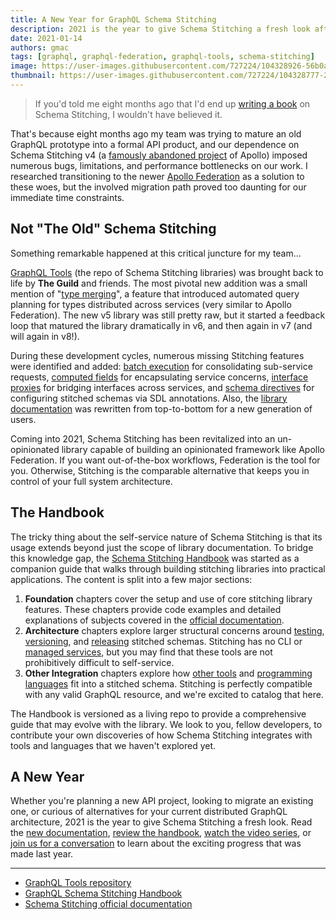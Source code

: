 ```yaml
---
title: A New Year for GraphQL Schema Stitching
description: 2021 is the year to give Schema Stitching a fresh look after its recent renovation
date: 2021-01-14
authors: gmac
tags: [graphql, graphql-federation, graphql-tools, schema-stitching]
image: https://user-images.githubusercontent.com/727224/104328926-56b0a700-54ba-11eb-9ad3-f6d2b971d55d.jpg
thumbnail: https://user-images.githubusercontent.com/727224/104328777-29fc8f80-54ba-11eb-87d0-9982af1d8281.jpg
---
```


> If you'd told me eight months ago that I'd end up
> [writing a book](https://github.com/gmac/schema-stitching-handbook) on Schema Stitching, I
> wouldn't have believed it.

That's because eight months ago my team was trying to mature an old GraphQL prototype into a formal
API product, and our dependence on Schema Stitching v4 (a
[famously abandoned project](https://apollographql.com/docs/federation/migrating-from-stitching) of
Apollo) imposed numerous bugs, limitations, and performance bottlenecks on our work. I researched
transitioning to the newer [Apollo Federation](https://apollographql.com/docs/federation) as a
solution to these woes, but the involved migration path proved too daunting for our immediate time
constraints.

## Not "The Old" Schema Stitching

Something remarkable happened at this critical juncture for my team...

[GraphQL Tools](https://graphql-tools.com/docs/introduction) (the repo of Schema Stitching
libraries) was brought back to life by **The Guild** and friends. The most pivotal new addition was
a small mention of "[type merging](https://graphql-tools.com/docs/stitch-type-merging)", a feature
that introduced automated query planning for types distributed across services (very similar to
Apollo Federation). The new v5 library was still pretty raw, but it started a feedback loop that
matured the library dramatically in v6, and then again in v7 (and will again in v8!).

During these development cycles, numerous missing Stitching features were identified and added:
[batch execution](https://github.com/gmac/schema-stitching-handbook/wiki/Batching-Arrays-and-Queries#what-is-query-batching)
for consolidating sub-service requests,
[computed fields](https://graphql-tools.com/docs/stitch-type-merging#computed-fields) for
encapsulating service concerns,
[interface proxies](https://graphql-tools.com/docs/stitch-type-merging#computed-fields) for bridging
interfaces across services, and
[schema directives](https://graphql-tools.com/docs/stitch-directives-sdl) for configuring stitched
schemas via SDL annotations. Also, the
[library documentation](https://graphql-tools.com/docs/stitch-combining-schemas) was rewritten from
top-to-bottom for a new generation of users.

Coming into 2021, Schema Stitching has been revitalized into an un-opinionated library capable of
building an opinionated framework like Apollo Federation. If you want out-of-the-box workflows,
Federation is the tool for you. Otherwise, Stitching is the comparable alternative that keeps you in
control of your full system architecture.

## The Handbook

The tricky thing about the self-service nature of Schema Stitching is that its usage extends beyond
just the scope of library documentation. To bridge this knowledge gap, the
[Schema Stitching Handbook](https://github.com/gmac/schema-stitching-handbook) was started as a
companion guide that walks through building stitching libraries into practical applications. The
content is split into a few major sections:

1. **Foundation** chapters cover the setup and use of core stitching library features. These
   chapters provide code examples and detailed explanations of subjects covered in the
   [official documentation](https://graphql-tools.com/docs/stitch-combining-schemas).
2. **Architecture** chapters explore larger structural concerns around
   [testing](https://github.com/gmac/schema-stitching-handbook/blob/master/continuous-integration-testing),
   [versioning](https://github.com/gmac/schema-stitching-handbook/blob/master/versioning-schema-releases),
   and
   [releasing](https://github.com/gmac/schema-stitching-handbook/blob/master/hot-schema-reloading)
   stitched schemas. Stitching has no CLI or
   [managed services](https://apollographql.com/docs/federation/managed-federation/overview), but
   you may find that these tools are not prohibitively difficult to self-service.
3. **Other Integration** chapters explore how
   [other tools](https://github.com/gmac/schema-stitching-handbook/tree/master/federation-services)
   and
   [programming languages](https://github.com/gmac/schema-stitching-handbook/tree/master/subservice-languages/ruby)
   fit into a stitched schema. Stitching is perfectly compatible with any valid GraphQL resource,
   and we're excited to catalog that here.

The Handbook is versioned as a living repo to provide a comprehensive guide that may evolve with the
library. We look to you, fellow developers, to contribute your own discoveries of how Schema
Stitching integrates with tools and languages that we haven't explored yet.

## A New Year

Whether you're planning a new API project, looking to migrate an existing one, or curious of
alternatives for your current distributed GraphQL architecture, 2021 is the year to give Schema
Stitching a fresh look. Read the
[new documentation](https://graphql-tools.com/docs/stitch-combining-schemas),
[review the handbook](https://github.com/gmac/schema-stitching-handbook),
[watch the video series](https://youtube.com/watch?v=8-mZqjgIdiI&list=PLTJ2vmU3jbWy6JntdRQZAmy0mcpYu2OD1),
or [join us for a conversation](https://github.com/ardatan/graphql-tools/discussions) to learn about
the exciting progress that was made last year.

---

- [GraphQL Tools repository](https://github.com/ardatan/graphql-tools)
- [GraphQL Schema Stitching Handbook](https://github.com/gmac/schema-stitching-handbook)
- [Schema Stitching official documentation](https://graphql-tools.com/docs/stitch-combining-schemas)
